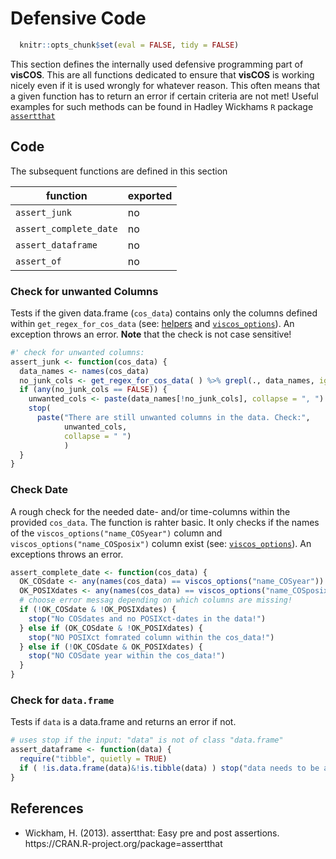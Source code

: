 # Defensive Code

```r
  knitr::opts_chunk$set(eval = FALSE, tidy = FALSE)
```

This section defines the internally used defensive programming part of **visCOS**.
This are all functions dedicated to ensure that **visCOS** is working nicely
even if it is used wrongly for whatever reason. This often means that a given
function has to return an error if certain criteria are not met!
Useful examples for such methods can be found in Hadley Wickhams `R` package [`assertthat`](https://cran.r-project.org/web/packages/assertthat/index.html)

## Code
The subsequent functions are defined in this section

function | exported
------------- | -------------
`assert_junk` | no
`assert_complete_date` | no
 `assert_dataframe` | no
`assert_of` | no

### Check for unwanted Columns
Tests if the given data.frame (`cos_data`) contains only the
columns defined within `get_regex_for_cos_data`
(see: [helpers](LP-helpers.html) and [`viscos_options`](LP-viscos_options.html)).
An exception throws an error.
**Note** that the check is not case sensitive!
```r
#' check for unwanted columns:
assert_junk <- function(cos_data) {
  data_names <- names(cos_data)
  no_junk_cols <- get_regex_for_cos_data( ) %>% grepl(., data_names, ignore.case = TRUE)
  if (any(no_junk_cols == FALSE)) {
    unwanted_cols <- paste(data_names[!no_junk_cols], collapse = ", ")
    stop(
      paste("There are still unwanted columns in the data. Check:", 
            unwanted_cols, 
            collapse = " ")
            )
  }
}
```

### Check Date 
A rough check for the needed date- and/or time-columns within the provided
`cos_data`. The function is rahter basic. It only checks if the names of the
`viscos_options("name_COSyear")` column and `viscos_options("name_COSposix") `
column exist (see: [`viscos_options`](LP-viscos_options.html)). An exceptions
throws an error.
```r
assert_complete_date <- function(cos_data) {
  OK_COSdate <- any(names(cos_data) == viscos_options("name_COSyear"))
  OK_POSIXdates <- any(names(cos_data) == viscos_options("name_COSposix"))
  # choose error messag depending on which columns are missing!
  if (!OK_COSdate & !OK_POSIXdates) {
    stop("No COSdates and no POSIXct-dates in the data!")
  } else if (OK_COSdate & !OK_POSIXdates) {
    stop("NO POSIXct fomrated column within the cos_data!")
  } else if (!OK_COSdate & OK_POSIXdates) {
    stop("NO COSdate year within the cos_data!")
  }
}
```

### Check for `data.frame`
Tests if `data` is a data.frame and returns an error if not.
```r
# uses stop if the input: "data" is not of class "data.frame"
assert_dataframe <- function(data) {
  require("tibble", quietly = TRUE)
  if ( !is.data.frame(data)&!is.tibble(data) ) stop("data needs to be a data_frame!")
}
```

## References
- Wickham, H. (2013). assertthat: Easy pre and post assertions. https://CRAN.R-project.org/package=assertthat

